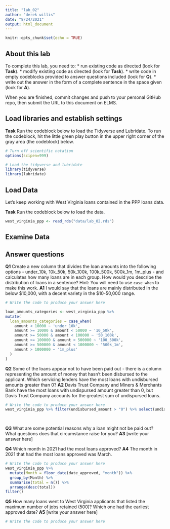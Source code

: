 ```yaml
---
title: "lab_02"
author: "derek willis"
date: "8/24/2021"
output: html_document
---
```


```r
knitr::opts_chunk$set(echo = TRUE)
```

## About this lab

To complete this lab, you need to:
* run existing code as directed (look for **Task**).
* modify existing code as directed (look for **Task**).
* write code in empty codeblocks provided to answer questions included (look for **Q**).
* write out the answer in the form of a complete sentence in the space given (look for **A**).

When you are finished, commit changes and push to your personal GitHub repo, then submit the URL to this document on ELMS.

## Load libraries and establish settings

**Task** Run the codeblock below to load the Tidyverse and Lubridate. To run the codeblock, hit the little green play button in the upper right corner of the gray area (the codeblock) below.

```r
# Turn off scientific notation
options(scipen=999)

# Load the tidyverse and lubridate
library(tidyverse)
library(lubridate)
```

## Load Data

Let's keep working with West Virginia loans contained in the PPP loans data.  

**Task** Run the codeblock below to load the data.

```r
west_virginia_ppp <- read_rds("data/lab_02.rds")
```

## Examine Data

## Answer questions

**Q1** Create a new column that divides the loan amounts into the following options - under_10k, 10k_50k, 50k_100k, 100k_500k, 500k_1m, 1m_plus - and calculates how many loans are in each group. How would you describe the distribution of loans in a sentence?
Hint: You will need to use `case_when` to make this work.
**A1** I would say that the loans are mainly distributed in the below $10,000, with a decent variety in the $10-50,000 range.

```r
# Write the code to produce your answer here

loan_amounts_categories <- west_virginia_ppp %>%
mutate(
  loan_amounts_categories = case_when(
    amount < 10000 ~ 'under_10k',
    amount >= 10000 & amount < 50000 ~ '10_50k',
    amount >= 50000 & amount < 100000 ~ '50_100k',
    amount >= 100000 & amount < 500000 ~ '100_500k',
    amount >= 500000 & amount < 1000000 ~ '500k_1m',
    amount > 1000000 ~ '1m_plus'
  )
)
```

**Q2** Some of the loans appear not to have been paid out - there is a column representing the amount of money that hasn't been disbursed to the applicant. Which servicing lenders have the most loans with undisbursed amounts greater than 0?
**A2** Davis Trust Company and Miners & Merchants Bank have the most loans with undispursed amount greater than 0, but Davis Trust Company accounts for the greatest sum of undispursed loans. 

```r
# Write the code to produce your answer here
west_virginia_ppp %>% filter(undisbursed_amount > "0") %>% select(undisbursed_amount, servicing_lender_name)

  
```

**Q3** What are some potential reasons why a loan might not be paid out? What questions does that circumstance raise for you?
**A3** [write your answer here]


**Q4** Which month in 2021 had the most loans approved?
**A4** The month in 2021 that had the most loans approved was March.

```r
# Write the code to produce your answer here
west_virginia_ppp %>%
  mutate(Month = floor_date(date_approved, "month")) %>%
  group_by(Month) %>%
  summarise(total = n()) %>%
  arrange(desc(total))
filter()
```

**Q5** How many loans went to West Virginia applicants that listed the maximum number of jobs retained (500)? Which one had the earliest approved date?
**A5** [write your answer here]

```r
# Write the code to produce your answer here

```
